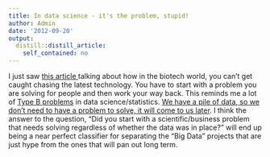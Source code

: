```yaml
---
title: In data science - it's the problem, stupid!
author: Admin
date: '2012-09-20'
output:
  distill::distill_article:
    self_contained: no
---
```


I just saw <a href="http://www.nature.com/nbt/journal/v30/n8/full/nbt.2301.html" target="_blank">this article </a>talking about how in the biotech world, you can&#8217;t get caught chasing the latest technology. You have to start with a problem you are solving for people and then work your way back. This reminds me a lot of <a href="http://simplystatistics.org/post/26068033590/motivating-statistical-projects" target="_blank">Type B problems</a> in data science/statistics. <a href="http://www.wired.com/science/discoveries/magazine/16-07/pb_theory" target="_blank">We have a pile of data, so we don&#8217;t need to have a problem to solve, it will come to us later</a>. I think the answer to the question, &#8220;Did you start with a scientific/business problem that needs solving regardless of whether the data was in place?&#8221; will end up being a near perfect classifier for separating the &#8220;Big Data&#8221; projects that are just hype from the ones that will pan out long term. 
